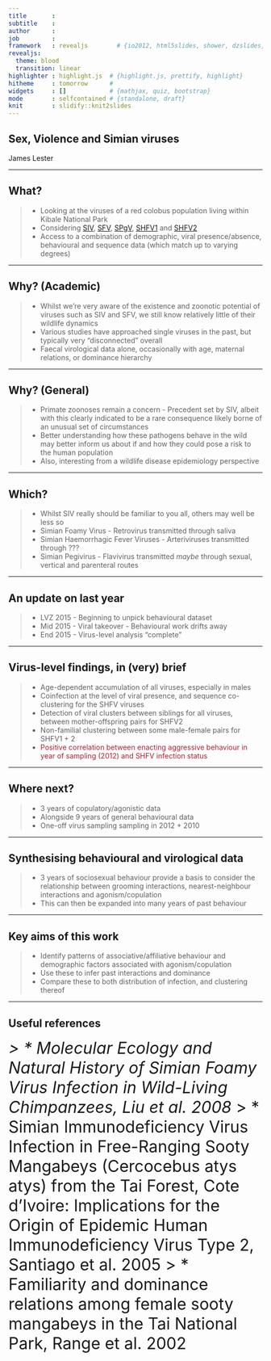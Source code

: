 ```yaml
---
title       : 
subtitle    : 
author      : 
job         : 
framework   : revealjs        # {io2012, html5slides, shower, dzslides, ...}
revealjs: 
  theme: blood
  transition: linear
highlighter : highlight.js  # {highlight.js, prettify, highlight}
hitheme     : tomorrow      # 
widgets     : []            # {mathjax, quiz, bootstrap}
mode        : selfcontained # {standalone, draft}
knit        : slidify::knit2slides
---
```


## Sex, Violence and Simian viruses
James Lester

---

## What?

> * Looking at the viruses of a red colobus population living within Kibale National Park
> * Considering <a href="url">SIV</a>, <a href="url">SFV</a>, <a href="url">SPgV</a>, <a href="url">SHFV1</a> and <a href="url">SHFV2</a>
> * Access to a combination of demographic, viral presence/absence, behavioural and sequence data (which match up to varying degrees)

---

## Why? (Academic)

> * Whilst we're very aware of the existence and zoonotic potential of viruses such as SIV and SFV, we still know relatively little of their wildlife dynamics
> * Various studies have approached single viruses in the past, but typically very "disconnected" overall
> * Faecal virological data alone, occasionally with age, maternal relations, or dominance hierarchy

---

## Why? (General)

> * Primate zoonoses remain a concern - Precedent set by SIV, albeit with this clearly indicated to be a rare consequence likely borne of an unusual set of circumstances
> * Better understanding how these pathogens behave in the wild may better inform us about if and how they could pose a risk to the human population
> * Also, interesting from a wildlife disease epidemiology perspective

---

## Which?

> * Whilst SIV really should be familiar to you all, others may well be less so
> * Simian Foamy Virus - Retrovirus transmitted through saliva
> * Simian Haemorrhagic Fever Viruses - Arteriviruses transmitted through ???
> * Simian Pegivirus - Flavivirus transmitted *maybe* through sexual, vertical and parenteral routes

---

## An update on last year

> * LVZ 2015 - Beginning to unpick behavioural dataset
> * Mid 2015 - Viral takeover - Behavioural work drifts away
> * End 2015 - Virus-level analysis "complete"

--- 

## Virus-level findings, in (very) brief
> * Age-dependent accumulation of all viruses, especially in males
> * Coinfection at the level of viral presence, and sequence co-clustering for the SHFV viruses
> * Detection of viral clusters between siblings for all viruses, between mother-offspring pairs for SHFV2
> * Non-familial clustering between some male-female pairs for SHFV1 + 2
> * <font color=#a23>Positive correlation between enacting aggressive behaviour in year of sampling (2012) and SHFV infection status</font>

---

## Where next? 

> * 3 years of copulatory/agonistic data
> * Alongside 9 years of general behavioural data
> * One-off virus sampling sampling in 2012 + 2010

---

## Synthesising behavioural and virological data

> * 3 years of sociosexual behaviour provide a basis to consider the relationship between grooming interactions, nearest-neighbour interactions and agonism/copulation
> * This can then be expanded into many years of past behaviour

---

## Key aims of this work

> * Identify patterns of associative/affiliative behaviour and demographic factors associated with agonism/copulation
> * Use these to infer past interactions and dominance
> * Compare these to both distribution of infection, and clustering thereof

---

## Useful references
<i> <font size="6">
> * Molecular Ecology and Natural History of Simian Foamy Virus Infection in Wild-Living Chimpanzees, Liu et al. 2008</i>
> * Simian Immunodeficiency Virus Infection in Free-Ranging Sooty Mangabeys (Cercocebus atys atys) from the Tai Forest, Cote d'Ivoire: Implications for the Origin of Epidemic Human Immunodeficiency Virus Type 2, Santiago et al. 2005
> * Familiarity and dominance relations among female sooty mangabeys in the Tai National Park, Range et al. 2002</font></i>
